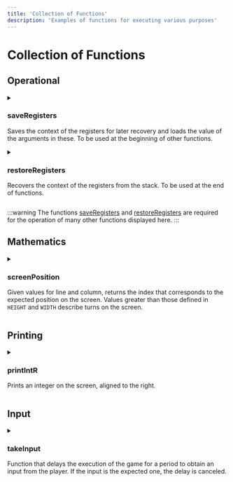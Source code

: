 ```yaml
---
title: 'Collection of Functions'
description: 'Examples of functions for executing various purposes'
---
```



# Collection of Functions
<DynamicSection>

## Operational

<details><summary>

### saveRegisters
Saves the context of the registers for later recovery and loads the value of the arguments in these. To be used at the beginning of other functions.

</summary>

#### Arguments
None
#### Returns
Nothing

```asmatmel
saveRegisters:
    pop r0         ; Stores the return address of the function
    push r1
    push r2
    push r3
    push r4
    push r5
    push r6
    push r7
    push r0        ; Puts it back on top of the stack
    load r1, Arg1
    load r2, Arg2
    load r3, Arg3
    load r4, Arg4
    load r5, Arg5
    load r6, Arg6
    load r7, Arg7
    loadn r0, #0
    rts            ; Unstacks and returns.
```
</details>

<details><summary>

### restoreRegisters
Recovers the context of the registers from the stack. To be used at the end of functions.
</summary>

#### Arguments
None

#### Returns
Nothing

```asmatmel
restoreRegisters:
    pop r0
    pop r7
    pop r6
    pop r5
    pop r4
    pop r3
    pop r2
    pop r1
    push r0
    loadn r0, #0
    rts
```
</details>

:::warning
The functions [saveRegisters](#saveregisters) and [restoreRegisters](#restoreregisters) are required for the operation of many other functions displayed here.
:::
</DynamicSection>

<DynamicSection>

## Mathematics

<details><summary>

### screenPosition

Given values for line and column, returns the index that corresponds to the expected position on the screen. Values greater than those defined in `HEIGHT` and `WIDTH` describe turns on the screen.

</summary>

#### Arguments
| Label   | Expected Value  |
| :---    | :---           |
| Arg1    | Line           |
| Arg2    | Column         |
| HEIGHT  | Screen height   |
| WIDTH   | Screen width   |

#### Returns
| Label  | Expected Value            |
| :---   | :---                      |
| Ret    | Index of the position on the screen  |

```asmatmel
screenPosition:
    call saveRegisters
    load r3, HEIGHT
    load r4, WIDTH
    mod r1, r1, r3
    mul r1, r1, r4
    mod r2, r2, r4
    add r1, r1, r2
    store Ret, r1
    call restoreRegisters
    rts
```
</details>
</DynamicSection>

## Printing

<DynamicSection>

<details><summary>

### printIntR
Prints an integer on the screen, aligned to the right.

</summary>

#### Arguments
| Label  | Expected Value                           |
| :---   | :---                                     |
| Arg1   | Integer to be printed                   |
| Arg2   | Position on the screen where printing starts  |
| Arg3   | Color value to print the number         |

#### Returns
Nothing

```asmatmel
printIntR:
    call saveRegisters
    loadn r4, #10        ; loads the value 10 for applying the modulo operation
    loadn r5, #'0'       ; loads the index value of the character 0

    pirLoop:             ; starts the printing loop
        mod r6, r1, r4   ; gets the least significant digit of r1
        add r6, r5, r6   ; applies it as a shift in the character map
        add r6, r6, r3   ; applies the color value
        outchar r6, r2   ; prints the character at position r2
        div r1, r1, r4   ; integer division of r1 by 10
        jz pirEnd        ; exits the loop if r1 = 0
        dec r2           ; otherwise, decrements r2
        jmp pirLoop      ; and continues

    pirEnd:
        call restoreRegisters
        rts
```

</details>
</DynamicSection>

<DynamicSection>

## Input

<details><summary>

### takeInput
Function that delays the execution of the game for a period to obtain an input from the player. If the input is the expected one, the delay is canceled.
</summary>

#### Arguments
| Label  | Expected Value    |
| :---   | :---              |
| Arg1   | Delay factor   |
| Arg2   | Expected input  |

#### Returns
| Label  | Expected Value    |
| :---   | :---              |
| Ret | 0, if no key was pressed, otherwise, the ASCII value of the pressed key |

```asmatmel
takeInput:
    call saveRegisters
    loadn r3, #1000 ; Base delay, implies a microsecond in 1 MHz
    loadn r4, #255  ; Standard value returned by inchar when no key press is detected
    store Ret, r0

    delay_A:
        mov r5, r1
        delay_B:
            inchar r6
            cmp r4, r6
            jeq delayContinue
            store Ret, r6
            cmp r2, r6
            jeq delayEnd
    delayContinue:
        dec r5
        jnz delay_B
        dec r3
        jnz delay_A
    delayEnd:
    call restoreRegisters
    rts
```
:::tip
The takeInput function can be used to give the game a given interval between actions. To do this, simply pass the expected value to interrupt the interval as one that cannot be matched: `0`.
:::
</details>
</DynamicSection>
